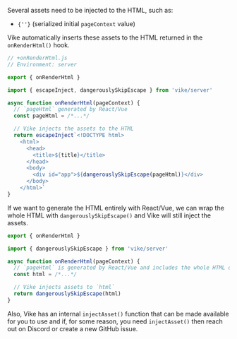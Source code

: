 Several assets need to be injected to the HTML, such as:
<ul  className="inline-code-break">
  <li><code>{'<script type="module" src="/assets/some-script.fbdfdef8.js">'}</code></li>
  <li><code>{'<link rel="stylesheet" type="text/css" href="/assets/some-css.d65b3120.css">'}</code></li>
  <li><code>{'<link rel="preload" as="font" crossorigin type="font/ttf" href="/assets/some-font.2bc54814.ttf">'}</code></li>
  <li><code>{'<link rel="modulepreload" as="script" type="text/javascript" href="/assets/some-script.e046d7f2.js">'}</code></li>
  <li><code>{'<script id="vike_pageContext" type="application/json">{"_pageId":"/pages/some-page"}</script>'}</code> (serialized initial <code>pageContext</code> value)</li>
</ul>

Vike automatically inserts these assets to the HTML returned in the `onRenderHtml()` hook.

```js
// +onRenderHtml.js
// Environment: server

export { onRenderHtml }

import { escapeInject, dangerouslySkipEscape } from 'vike/server'

async function onRenderHtml(pageContext) {
  // `pageHtml` generated by React/Vue
  const pageHtml = /*...*/

  // Vike injects the assets to the HTML
  return escapeInject`<!DOCTYPE html>
    <html>
      <head>
        <title>${title}</title>
      </head>
      <body>
        <div id="app">${dangerouslySkipEscape(pageHtml)}</div>
      </body>
    </html>`
}
```

If we want to generate the HTML entirely with React/Vue, we can wrap the whole HTML with `dangerouslySkipEscape()` and Vike will still inject the assets.

```js
export { onRenderHtml }

import { dangerouslySkipEscape } from 'vike/server'

async function onRenderHtml(pageContext) {
  // `pageHtml` is generated by React/Vue and includes the whole HTML document
  const html = /*...*/

  // Vike injects assets to `html`
  return dangerouslySkipEscape(html)
}
```

Also, Vike has an internal `injectAsset()` function that can be made available for you to use and
if, for some reason, you need `injectAsset()` then reach out on Discord or create a new GitHub issue.
